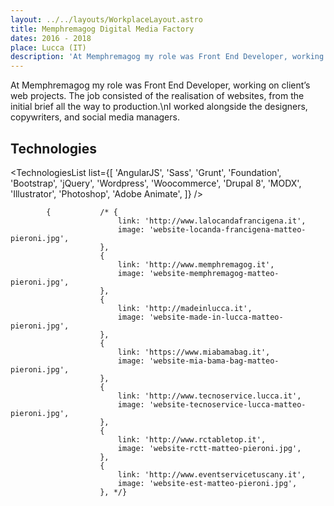 ```yaml
---
layout: ../../layouts/WorkplaceLayout.astro
title: Memphremagog Digital Media Factory
dates: 2016 - 2018
place: Lucca (IT)
description: 'At Memphremagog my role was Front End Developer, working on clients’ web projects. The job consisted of the realisation of websites, from the initial brief all the way to production.'
---
```



At Memphremagog my role was Front End Developer, working on client’s web projects. The job consisted of the realisation of websites, from the initial brief all the way to production.\nI worked alongside the designers, copywriters, and social media managers.

## Technologies

<TechnologiesList list={[
		'AngularJS',
		'Sass',
		'Grunt',
		'Foundation',
		'Bootstrap',
		'jQuery',
		'Wordpress',
		'Woocommerce',
		'Drupal 8',
		'MODX',
		'Illustrator',
		'Photoshop',
		'Adobe Animate',
]} />

			{			/* {
							link: 'http://www.lalocandafrancigena.it',
							image: 'website-locanda-francigena-matteo-pieroni.jpg',
						},
						{
							link: 'http://www.memphremagog.it',
							image: 'website-memphremagog-matteo-pieroni.jpg',
						},
						{
							link: 'http://madeinlucca.it',
							image: 'website-made-in-lucca-matteo-pieroni.jpg',
						},
						{
							link: 'https://www.miabamabag.it',
							image: 'website-mia-bama-bag-matteo-pieroni.jpg',
						},
						{
							link: 'http://www.tecnoservice.lucca.it',
							image: 'website-tecnoservice-lucca-matteo-pieroni.jpg',
						},
						{
							link: 'http://www.rctabletop.it',
							image: 'website-rctt-matteo-pieroni.jpg',
						},
						{
							link: 'http://www.eventservicetuscany.it',
							image: 'website-est-matteo-pieroni.jpg',
						}, */}